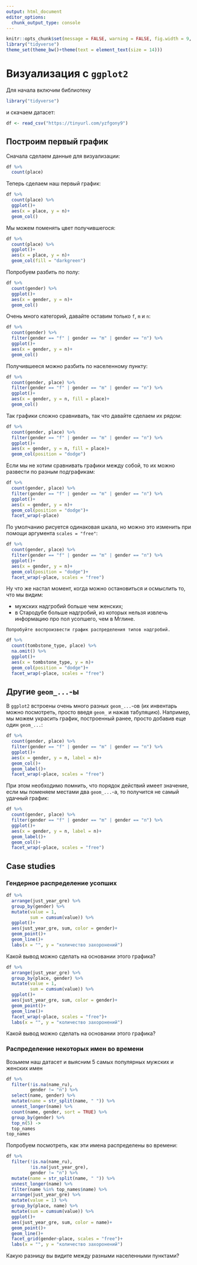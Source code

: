 ```yaml
---
output: html_document
editor_options: 
  chunk_output_type: console
---
```


```r
knitr::opts_chunk$set(message = FALSE, warning = FALSE, fig.width = 9, fig.height = 7)
library("tidyverse")
theme_set(theme_bw()+theme(text = element_text(size = 14)))
```


# Визуализация с `ggplot2`

Для начала включим библиотеку

```r
library("tidyverse")
```

и скачаем датасет:

```r
df <- read_csv("https://tinyurl.com/yzfgony9")
```

## Построим первый график

Сначала сделаем данные для визуализации:

```r
df %>% 
  count(place)
```

Теперь сделаем наш первый график:

```r
df %>% 
  count(place) %>% 
  ggplot()+
  aes(x = place, y = n)+
  geom_col()
```


Мы можем поменять цвет получившегося:

```r
df %>% 
  count(place) %>% 
  ggplot()+
  aes(x = place, y = n)+
  geom_col(fill = "darkgreen")
```

Попробуем разбить по полу:

```r
df %>% 
  count(gender) %>% 
  ggplot()+
  aes(x = gender, y = n)+
  geom_col()
```

Очень много категорий, давайте оставим только `f`, `m` и `n`:

```r
df %>% 
  count(gender) %>% 
  filter(gender == "f" | gender == "m" | gender == "n") %>% 
  ggplot()+
  aes(x = gender, y = n)+
  geom_col()
```

Получившееся можно разбить по населенному пункту:

```r
df %>% 
  count(gender, place) %>% 
  filter(gender == "f" | gender == "m" | gender == "n") %>% 
  ggplot()+
  aes(x = gender, y = n, fill = place)+
  geom_col()
```

Так графики сложно сравнивать, так что давайте сделаем их рядом:

```r
df %>% 
  count(gender, place) %>% 
  filter(gender == "f" | gender == "m" | gender == "n") %>% 
  ggplot()+
  aes(x = gender, y = n, fill = place)+
  geom_col(position = "dodge")
```

Если мы не хотим сравнивать графики между собой, то их можно развести по разным подграфикам:

```r
df %>% 
  count(gender, place) %>% 
  filter(gender == "f" | gender == "m" | gender == "n") %>% 
  ggplot()+
  aes(x = gender, y = n)+
  geom_col(position = "dodge")+
  facet_wrap(~place)
```

По умолчанию рисуется одинаковая шкала, но можно это изменить при помощи аргумента `scales = "free"`:

```r
df %>% 
  count(gender, place) %>% 
  filter(gender == "f" | gender == "m" | gender == "n") %>% 
  ggplot()+
  aes(x = gender, y = n)+
  geom_col(position = "dodge")+
  facet_wrap(~place, scales = "free")
```

Ну что же настал момент, когда можно остановиться и осмыслить то, что мы видим:

* мужских надгробий больше чем женских;
* в Стародубе больше надгробий, из которых нельзя извлечь информацию про пол усопшего, чем в Мглине.

```block
Попробуйте воспроизвести график распределения типов надгробий.
```

```r
df %>% 
  count(tombstone_type, place) %>% 
  na.omit() %>% 
  ggplot()+
  aes(x = tombstone_type, y = n)+
  geom_col(position = "dodge")+
  facet_wrap(~place, scales = "free")
```

## Другие `geom_...`-ы

В `ggplot2` встроены очень много разных `geom_...`-ов (их инвентарь можно посмотреть, просто введя `geom_` и нажав табуляцию). Например, мы можем украсить график, построенный ранее, просто добавив еще один `geom_...`:

```r
df %>% 
  count(gender, place) %>% 
  filter(gender == "f" | gender == "m" | gender == "n") %>% 
  ggplot()+
  aes(x = gender, y = n, label = n)+
  geom_col()+
  geom_label()+
  facet_wrap(~place, scales = "free")
```

При этом необходимо помнить, что порядок действий имеет значение, если мы поменяем местами два `geom_...`-а, то получится не самый удачный график:

```r
df %>% 
  count(gender, place) %>% 
  filter(gender == "f" | gender == "m" | gender == "n") %>% 
  ggplot()+
  aes(x = gender, y = n, label = n)+
  geom_label()+
  geom_col()+
  facet_wrap(~place, scales = "free")
```

## Сase studies

### Гендерное распределение усопших

```r
df %>% 
  arrange(just_year_gre) %>% 
  group_by(gender) %>% 
  mutate(value = 1, 
         sum = cumsum(value)) %>% 
  ggplot()+
  aes(just_year_gre, sum, color = gender)+
  geom_point()+
  geom_line()+
  labs(x = "", y = "количество захоронений")
```

Какой вывод можно сделать на основании этого графика?

```r
df %>% 
  arrange(just_year_gre) %>% 
  group_by(place, gender) %>% 
  mutate(value = 1, 
         sum = cumsum(value)) %>% 
  ggplot()+
  aes(just_year_gre, sum, color = gender)+
  geom_point()+
  geom_line()+
  facet_wrap(~place, scales = "free")+
  labs(x = "", y = "количество захоронений")
```

Какой вывод можно сделать на основании этого графика?

### Распределение некоторых имен во времени

Возьмем наш датасет и выясним 5 самых популярных мужских и женских имен

```r
df %>% 
  filter(!is.na(name_ru),
         gender != "n") %>% 
  select(name, gender) %>% 
  mutate(name = str_split(name, " ")) %>% 
  unnest_longer(name) %>% 
  count(name, gender, sort = TRUE) %>%
  group_by(gender) %>% 
  top_n(5) ->
  top_names
top_names
```

Попробуем посмотреть, как эти имена распределены во времени:

```r
df %>% 
  filter(!is.na(name_ru),
         !is.na(just_year_gre),
         gender != "n") %>% 
  mutate(name = str_split(name, " ")) %>% 
  unnest_longer(name) %>% 
  filter(name %in% top_names$name) %>% 
  arrange(just_year_gre) %>% 
  mutate(value = 1) %>% 
  group_by(place, name) %>% 
  mutate(sum = cumsum(value)) %>% 
  ggplot()+
  aes(just_year_gre, sum, color = name)+
  geom_point()+
  geom_line()+
  facet_grid(gender~place, scales = "free")+
  labs(x = "", y = "количество захоронений")
```

Какую разницу вы видите между разными населенными пунктами?